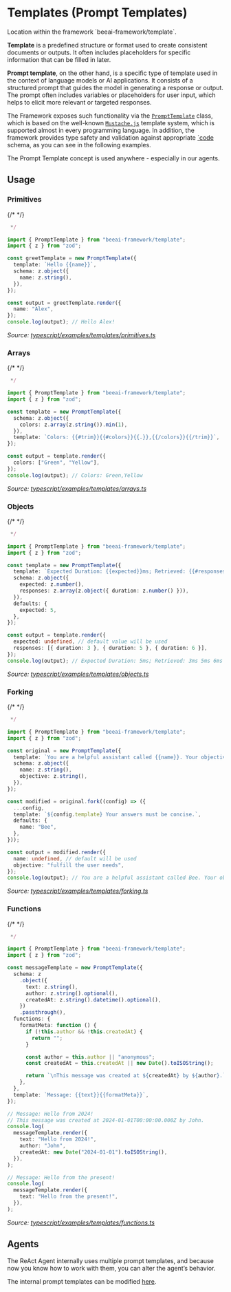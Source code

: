 # Templates (Prompt Templates)

<Tip>
Location within the framework `beeai-framework/template`.
</Tip>

**Template** is a predefined structure or format used to create consistent documents or outputs. It often includes placeholders for specific information that can be filled in later.

**Prompt template**, on the other hand, is a specific type of template used in the context of language models or AI applications.
It consists of a structured prompt that guides the model in generating a response or output. The prompt often includes variables or placeholders for user input, which helps to elicit more relevant or targeted responses.

The Framework exposes such functionality via the [`PromptTemplate`](https://github.com/i-am-bee/beeai-framework/blob/main/typescript/src/template.ts) class, which is based on the well-known [`Mustache.js`](https://github.com/janl/mustache.js) template system, which is supported almost in every programming language.
In addition, the framework provides type safety and validation against appropriate [`code](https://zod.dev/) schema, as you can see in the following examples.

<Tip>
The Prompt Template concept is used anywhere - especially in our agents.
</Tip>

## Usage

### Primitives

{/* <!-- embedme typescript/examples/templates/primitives.ts#L4-L9999 --> */}

```ts
 */

import { PromptTemplate } from "beeai-framework/template";
import { z } from "zod";

const greetTemplate = new PromptTemplate({
  template: `Hello {{name}}`,
  schema: z.object({
    name: z.string(),
  }),
});

const output = greetTemplate.render({
  name: "Alex",
});
console.log(output); // Hello Alex!

```

_Source: [typescript/examples/templates/primitives.ts](https://github.com/i-am-bee/beeai-framework/blob/main/typescript/examples/templates/primitives.ts)_

### Arrays

{/* <!-- embedme typescript/examples/templates/arrays.ts#L4-L9999 --> */}

```ts
 */

import { PromptTemplate } from "beeai-framework/template";
import { z } from "zod";

const template = new PromptTemplate({
  schema: z.object({
    colors: z.array(z.string()).min(1),
  }),
  template: `Colors: {{#trim}}{{#colors}}{{.}},{{/colors}}{{/trim}}`,
});

const output = template.render({
  colors: ["Green", "Yellow"],
});
console.log(output); // Colors: Green,Yellow

```

_Source: [typescript/examples/templates/arrays.ts](https://github.com/i-am-bee/beeai-framework/blob/main/typescript/examples/templates/arrays.ts)_

### Objects

{/* <!-- embedme typescript/examples/templates/objects.ts#L4-L9999 --> */}

```ts
 */

import { PromptTemplate } from "beeai-framework/template";
import { z } from "zod";

const template = new PromptTemplate({
  template: `Expected Duration: {{expected}}ms; Retrieved: {{#responses}}{{duration}}ms {{/responses}}`,
  schema: z.object({
    expected: z.number(),
    responses: z.array(z.object({ duration: z.number() })),
  }),
  defaults: {
    expected: 5,
  },
});

const output = template.render({
  expected: undefined, // default value will be used
  responses: [{ duration: 3 }, { duration: 5 }, { duration: 6 }],
});
console.log(output); // Expected Duration: 5ms; Retrieved: 3ms 5ms 6ms

```

_Source: [typescript/examples/templates/objects.ts](https://github.com/i-am-bee/beeai-framework/blob/main/typescript/examples/templates/objects.ts)_

### Forking

{/* <!-- embedme typescript/examples/templates/forking.ts#L4-L9999 --> */}

```ts
 */

import { PromptTemplate } from "beeai-framework/template";
import { z } from "zod";

const original = new PromptTemplate({
  template: `You are a helpful assistant called {{name}}. Your objective is to {{objective}}.`,
  schema: z.object({
    name: z.string(),
    objective: z.string(),
  }),
});

const modified = original.fork((config) => ({
  ...config,
  template: `${config.template} Your answers must be concise.`,
  defaults: {
    name: "Bee",
  },
}));

const output = modified.render({
  name: undefined, // default will be used
  objective: "fulfill the user needs",
});
console.log(output); // You are a helpful assistant called Bee. Your objective is to fulfill the user needs. Your answers must be concise.

```

_Source: [typescript/examples/templates/forking.ts](https://github.com/i-am-bee/beeai-framework/blob/main/typescript/examples/templates/forking.ts)_

### Functions

{/* <!-- embedme typescript/examples/templates/functions.ts#L4-L9999 --> */}

```ts
 */

import { PromptTemplate } from "beeai-framework/template";
import { z } from "zod";

const messageTemplate = new PromptTemplate({
  schema: z
    .object({
      text: z.string(),
      author: z.string().optional(),
      createdAt: z.string().datetime().optional(),
    })
    .passthrough(),
  functions: {
    formatMeta: function () {
      if (!this.author && !this.createdAt) {
        return "";
      }

      const author = this.author || "anonymous";
      const createdAt = this.createdAt || new Date().toISOString();

      return `\nThis message was created at ${createdAt} by ${author}.`;
    },
  },
  template: `Message: {{text}}{{formatMeta}}`,
});

// Message: Hello from 2024!
// This message was created at 2024-01-01T00:00:00.000Z by John.
console.log(
  messageTemplate.render({
    text: "Hello from 2024!",
    author: "John",
    createdAt: new Date("2024-01-01").toISOString(),
  }),
);

// Message: Hello from the present!
console.log(
  messageTemplate.render({
    text: "Hello from the present!",
  }),
);

```

_Source: [typescript/examples/templates/functions.ts](https://github.com/i-am-bee/beeai-framework/blob/main/typescript/examples/templates/functions.ts)_

## Agents

The ReAct Agent internally uses multiple prompt templates, and because now you know how to work with them, you can alter the agent’s behavior.

The internal prompt templates can be modified [here](https://github.com/i-am-bee/beeai-framework/blob/main/typescript/examples/agents/react_advanced.ts).
